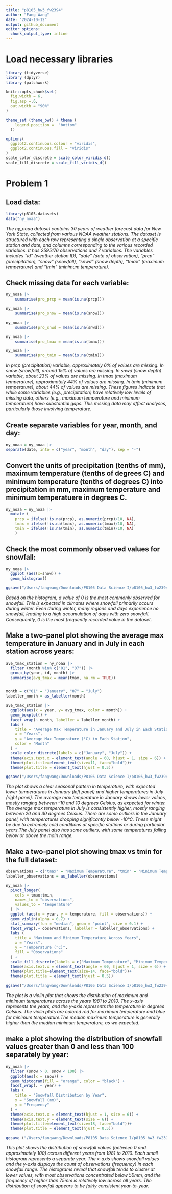 ```yaml
---
title: "p8105_hw3_fw2394"
author: "Fang Wang"
date: "2024-10-12"
output: github_document
editor_options: 
  chunk_output_type: inline
---
```

# Load necessary libraries
```r
library (tidyverse)
library (dplyr)
library (patchwork)

knitr::opts_chunk$set(
  fig.width = 6,
  fig.asp =.6,
  out.width = "90%"
)

theme_set (theme_bw() + theme (
    legend.position =  "bottom"
  ))

options(
  ggplot2.continuous.colour = "viridis",
  ggplot2.continuous.fill = "viridis"
)
scale_color_discrete = scale_color_viridis_d()
scale_fill_discrete = scale_fill_viridis_d()
```

# Problem 1

## Load data:
```r
library(p8105.datasets)
data("ny_noaa")
```
*The ny_noaa dataset contains 30 years of weather forecast data for New York State, collected from various NOAA weather stations. The dataset is structured with each row representing a single observation at a specific station and date, and columns corresponding to the various recorded variables. It has 2595176 observations and 7 variables. The variables includes "id" (weather station ID), "date" (date of observation), "prcp" (precipitation), "snow" (snowfall), "snwd" (snow depth), "tmax" (maximum temperature) and "tmin" (minimum temperature).*

## Check missing data for each variable:
```r
ny_noaa |> 
    summarise(pro_prcp = mean(is.na(prcp)))

ny_noaa |> 
    summarise(pro_snow = mean(is.na(snow)))

ny_noaa |> 
    summarise(pro_snwd = mean(is.na(snwd)))

ny_noaa |> 
    summarise(pro_tmax = mean(is.na(tmax)))

ny_noaa |> 
    summarise(pro_tmin = mean(is.na(tmin)))
```
*In prcp (precipitation) variable, approximately 6% of values are missing. In snow (snowfall), around 15% of values are missing. In snwd (snow depth) variable, about 23% of values are missing. In tmax (maximum temperature), approximately 44% of values are missing. In tmin (minimum temperature), about 44% of values are missing. These figures indicate that while some variables (e.g., precipitation) have relatively low levels of missing data, others (e.g., maximum temperature and minimum temperature) have substantial gaps. This missing data may affect analyses, particularly those involving temperature.*

## Create separate variables for year, month, and day:
```r
ny_noaa = ny_noaa |> 
separate(date, into = c("year", "month", "day"), sep = "-")
```

## Convert the units of precipitation (tenths of mm), maximum temperature (tenths of degrees C) and minimum temperature (tenths of degrees C) into precipitation in mm, maximum temperature and minimum temperatuere in degrees C.
```r
ny_noaa = ny_noaa |>
  mutate (
    prcp = ifelse(!is.na(prcp), as.numeric(prcp)/10, NA),
    tmax = ifelse(!is.na(tmax), as.numeric(tmax)/10, NA),
    tmin = ifelse(!is.na(tmin), as.numeric(tmin)/10, NA)  
    )
```

## Check the most commonly observed values for snowfall:
```r
ny_noaa |> 
  ggplot (aes(x=snow)) + 
  geom_histogram()

ggsave("/Users/fangwang/Downloads/P8105 Data Science I/p8105_hw3_fw2394/snowfall_common.png")
```
*Based on the histogram, a value of 0 is the most commonly observed for snowfall. This is expected in climates where snowfall primarily occurs during winter. Even during winter, many regions and days experience no snowfall, leading to a high accumulation of days with zero snowfall. Consequently, 0 is the most frequently recorded value in the dataset.*

## Make a two-panel plot showing the average max temperature in January and in July in each station across years:
```r
ave_tmax_station = ny_noaa |> 
  filter (month %in% c("01", "07")) |> 
  group_by(year, id, month) |> 
  summarise(avg_tmax = mean(tmax, na.rm = TRUE))


month = c("01" = "January", "07" = "July")
labeller_month = as_labeller(month)

ave_tmax_station |> 
  ggplot(aes(x = year, y= avg_tmax, color = month)) +
  geom_boxplot() +
  facet_wrap(~ month, labeller = labeller_month) +
  labs (
    title = "Average Max Temperature in January and July in Each Station Across Years",
    x = "Years",
    y = "Average Max Temperature (°C) in Each Station",
    color = "Month"
  ) +
  scale_color_discrete(labels = c("January", "July")) +
  theme(axis.text.x = element_text(angle = 60, hjust = 1, size = 6)) + theme(axis.title.y = element_text(size = 7)) +
  theme(plot.title=element_text(size=11, face="bold"))+
  theme(plot.title = element_text(hjust = 0.5))

ggsave("/Users/fangwang/Downloads/P8105 Data Science I/p8105_hw3_fw2394/tmax_station.png")
```
*The plot shows a clear seasonal pattern in temperature, with expected lower temperatures in January (left panel) and higher temperatures in July (right panel). The average max temperature in January shows lower values, mostly ranging between -10 and 10 degrees Celsius, as expected for winter. The average max temperature in July is consistently higher, mostly ranging between 20 and 30 degrees Celsius. There are some outliers in the January panel, with temperatures dropping significantly below -10°C. These might be due to extremely cold conditions at specific stations or during particular years.The July panel also has some outliers, with some temperatures falling below or above the main range.*


## Make a two-panel plot showing tmax vs tmin for the full dataset: 
```r
observations = c("tmax" = "Maximum Temperature", "tmin" = "Minimum Temperature")
labeller_observations = as_labeller(observations)

ny_noaa |> 
  pivot_longer(
    cols = tmax:tmin,
    names_to = "observations",
    values_to = "temperature"
  ) |> 
  ggplot (aes(x = year, y = temperature, fill = observations)) +
  geom_violin(alpha = 0.7) +
  stat_summary(fun = "median", geom = "point", size = 0.1) +
  facet_wrap(.~ observations, labeller = labeller_observations) +
  labs (
    title = "Maximum and Minimum Temperature Across Years",
    x = "Years",
    y = "Temperature (°C)",
    fill = "Observations"
  ) +
  scale_fill_discrete(labels = c("Maximum Temperature", "Minimum Temperature")) +
  theme(axis.text.x = element_text(angle = 60, hjust = 1, size = 6)) +
  theme(plot.title=element_text(size=14, face="bold"))+
  theme(plot.title = element_text(hjust = 0.5))
  
ggsave("/Users/fangwang/Downloads/P8105 Data Science I/p8105_hw3_fw2394/tmax_tmin.png")
```
*The plot is a violin plot that shows the distribution of maximum and minimum temperatures across the years 1981 to 2010. The x-axis represents the years, and the y-axis represents the temperature in degrees Celsius. The violin plots are colored red for maximum temperature and blue for minimum temperature.The median maximum temperature is generally higher than the median minimum temperature, as we expected.*

## make a plot showing the distribution of snowfall values greater than 0 and less than 100 separately by year:
```r
ny_noaa |> 
  filter (snow > 0, snow < 100) |> 
  ggplot(aes(x = snow)) +
  geom_histogram(fill = "orange", color = "black") +
  facet_wrap(. ~ year) +
  labs (
    title = "Snowfall Distribution by Year",
    x = "Snowfall (mm)",
    y = "Frequency"
  ) +
  theme(axis.text.x = element_text(hjust = 1, size = 6)) +
  theme(axis.text.y = element_text(size = 6)) +
  theme(plot.title=element_text(size=18, face="bold"))+
  theme(plot.title = element_text(hjust = 0.5))

ggsave ("/Users/fangwang/Downloads/P8105 Data Science I/p8105_hw3_fw2394/distribution of snowfall by years.png")
```
*This plot shows the distribution of snowfall values (between 0 and approximately 100) across different years from 1981 to 2010. Each small histogram represents a separate year. The x-axis shows snowfall values and the y-axis displays the count of observations (frequency) in each snowfall range. The histograms reveal that snowfall tends to cluster at lower values, with most observations concentrated below 50mm, and the frequency of higher than 75mm is relatively low across all years. The distribution of snowfall appears to be fairly consistent year-to-year.*